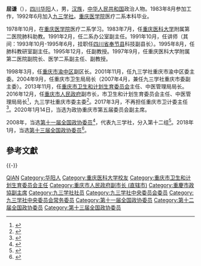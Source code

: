 '''屈谦'''（{{bd|1960年|4月|}}），[[四川|四川]][[华阳|华阳]]人，男，[[汉族|汉族]]，[[中华人民共和国|中华人民共和国]]政治人物。1983年8月参加工作，1992年6月加入[[九三学社|九三学社]]。[[重庆医学院|重庆医学院]]医疗二系本科毕业。

1978年10月，在[[重庆医学院|重庆医学院]]医疗二系学习。1983年7月，任[[重庆医科大学|重庆医科大学]]附属第二医院肺科助教。1991年2月，任二系办公室副主任。1991年10月，任讲师（其间：1993年10月-1995年6月，挂职任[[四川省|四川省]][[奉节县|奉节县]]科技副县长）。1995年8月，任肺科教研室副主任。1995年12月，任副教授。1997年9月，任重庆医科大学附属第二医院副院长、医学二系副主任、副教授。

1998年3月，任[[重庆市|重庆市]][[渝中区|渝中区]]副区长。2001年11月，任九三学社重庆市渝中区委主委。2004年9月，任重庆市卫生局局长（2007年4月，兼任九三学社重庆市委副主委）。2013年11月，任[[重庆市卫生和计划生育委员会|重庆市卫生和计划生育委员会]]主任、中医管理局局长。2016年12月，任[[重庆市人民政府|重庆市人民政府]]副市长，市卫生和计划生育委员会主任、中医管理局局长<ref>{{cite news|title=屈谦任重庆市副市长 吴刚不再担任|url=http://district.ce.cn/newarea/sddy/201612/30/t20161230_19291059.shtml|accessdate=2016-12-29|newspaper=中国经济网|archive-date=2016-12-30|archive-url=https://web.archive.org/web/20161230230439/http://district.ce.cn/newarea/sddy/201612/30/t20161230_19291059.shtml|dead-url=no}}</ref>，九三学社重庆市委主委<ref>{{cite web|accessdate=2016-12-11|url=http://www.thepaper.cn/newsDetail_forward_1578417|title=重庆市卫生计生委主任屈谦当选为九三学社重庆市委会新任主委|publisher=澎湃新闻|archive-date=2016-12-20|archive-url=https://web.archive.org/web/20161220111947/http://www.thepaper.cn/newsDetail_forward_1578417|dead-url=no}}</ref>。2017年3月，不再担任重庆市卫计委主任<ref>{{Cite web |url=http://district.ce.cn/newarea/sddy/201703/29/t20170329_21566856.shtml |title=重庆市副市长屈谦不再担任市卫计委主任(简历) |accessdate=2017-03-29 |archive-date=2017-03-30 |archive-url=https://web.archive.org/web/20170330083606/http://district.ce.cn/newarea/sddy/201703/29/t20170329_21566856.shtml |dead-url=no }}</ref>。2020年1月14日，当选为政协重庆市第五届委员会副主席。

2008年，当选[[第十一届全国政协委员|第十一届全国政协委员]]<ref>{{cite news|title=第十一届全国政协委员名单|url=http://www.indaa.com.cn/zt/2009qglh/zxzs/200903/t20090303_127573.html|accessdate=2013-04-09|newspaper=新华社北京1月25日电 中国人民政治协商会议第十一届全国委员会委员名单(共2237人，2008年1月25日政协第十届全国委员会常务委员会第二十次会议通过)|date=2008年1月25日|deadurl=yes|archiveurl=https://web.archive.org/web/20130928014403/http://www.indaa.com.cn/zt/2009qglh/zxzs/200903/t20090303_127573.html|archivedate=2013年9月28日|df=}}</ref>，代表九三学社，分入第十二组<ref>{{cite news|title=全国政协信息-屈谦|url=http://www.cppcc.gov.cn/CMS/wylibary/showJcwyxtInfoWylibary.action?tabJcwyxt.guid=11W0004340&wytype=wjwy|accessdate=2013-04-11|newspaper=全国政协委员会|archive-date=2016-12-20|archive-url=https://web.archive.org/web/20161220175849/http://www.cppcc.gov.cn/CMS/wylibary/showJcwyxtInfoWylibary.action?tabJcwyxt.guid=11W0004340&wytype=wjwy|dead-url=no}}</ref>。2018年1月，当选[[中国人民政治协商会议第十三届全国委员会委员名单|第十三届全国政协委员]]<ref>{{Cite web|url=http://sports.163.com/18/0126/06/D92BRKK400051C89.html|title=中国人民政治协商会议第十三届全国委员会委员名单|accessdate=2018-01-26|last=|work=网易|archive-url=https://web.archive.org/web/20180127143232/http://sports.163.com/18/0126/06/D92BRKK400051C89.html|archive-date=2018-01-27|dead-url=yes}}</ref>。

== 參考文獻 ==
{{reflist}}

{{-}}
{{start box}}
{{s-civ}}
{{s-before|[[谢小军|谢小军]]}}
{{s-title|[[九三学社|九三学社]]重庆市委主委|2016年12月—}}
{{s-inc}}
{{end box}}
{{重庆市领导人}}
{{九三学社第十四届中央委员会}}

{{Authority control}}
{{DEFAULTSORT:Qu屈}}
[[Category:屈姓|QIAN]]
[[Category:华阳人|Category:华阳人]]
[[Category:重庆医科大学校友|Category:重庆医科大学校友]]
[[Category:重庆市卫生和计划生育委员会主任|Category:重庆市卫生和计划生育委员会主任]]
[[Category:重庆市人民政府副市长_(直辖市)|Category:重庆市人民政府副市长 (直辖市)]]
[[Category:重慶市政協副主席|Category:重慶市政協副主席]]
[[Category:九三学社社员|Category:九三学社社员]]
[[Category:九三学社中央委员会委员|Category:九三学社中央委员会委员]]
[[Category:九三学社中央委员会常务委员|Category:九三学社中央委员会常务委员]]
[[Category:第十一届全国政协委员|Category:第十一届全国政协委员]]
[[Category:第十二届全国政协委员|Category:第十二届全国政协委员]]
[[Category:第十三届全国政协委员|Category:第十三届全国政协委员]]